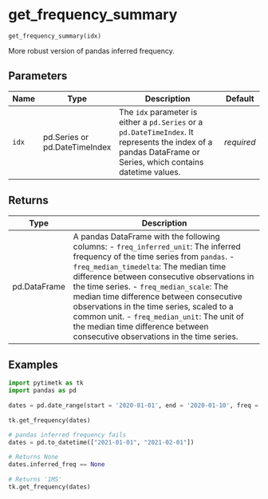# get_frequency_summary { #pytimetk.get_frequency_summary }

`get_frequency_summary(idx)`

More robust version of pandas inferred frequency.
    

## Parameters

| Name   | Type                          | Description                                                                                                                                                     | Default    |
|--------|-------------------------------|-----------------------------------------------------------------------------------------------------------------------------------------------------------------|------------|
| `idx`  | pd.Series or pd.DateTimeIndex | The `idx` parameter is either a `pd.Series` or a `pd.DateTimeIndex`. It  represents the index of a pandas DataFrame or Series, which contains  datetime values. | _required_ |

## Returns

| Type         | Description                                                                                                                                                                                                                                                                                                                                                                                                                                                                                              |
|--------------|----------------------------------------------------------------------------------------------------------------------------------------------------------------------------------------------------------------------------------------------------------------------------------------------------------------------------------------------------------------------------------------------------------------------------------------------------------------------------------------------------------|
| pd.DataFrame | A pandas DataFrame with the following columns: - `freq_inferred_unit`: The inferred frequency of the time series from `pandas`. - `freq_median_timedelta`: The median time difference between consecutive     observations in the time series. - `freq_median_scale`: The median time difference between consecutive     observations in the time series, scaled to a common unit. - `freq_median_unit`: The unit of the median time difference between     consecutive observations in the time series. |

## Examples

```python
import pytimetk as tk
import pandas as pd
    
dates = pd.date_range(start = '2020-01-01', end = '2020-01-10', freq = 'D')
    
tk.get_frequency(dates)
```
    
```python
# pandas inferred frequency fails
dates = pd.to_datetime(["2021-01-01", "2021-02-01"])
    
# Returns None
dates.inferred_freq == None
    
# Returns '1MS'
tk.get_frequency(dates)
    
```